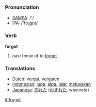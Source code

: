 === Pronunciation ===
*[[w:SAMPA|SAMPA]]: /'/
*[[w:IPA|IPA]]: /'foɻgɒt/

=== Verb ===

'''forgot'''

# past tense of to [[forget]]

=== Translations ===
*[[Dutch]]: [[vergat]], [[vergaten]]
*[[Indonesian]]: [[lupa]], [[alpa]], [[lalai]], [[lupa|melupakan]]
*[[Japanese]]: [[忘れた]] ([[わすれた]], wasureta)

[[it:forgot]]